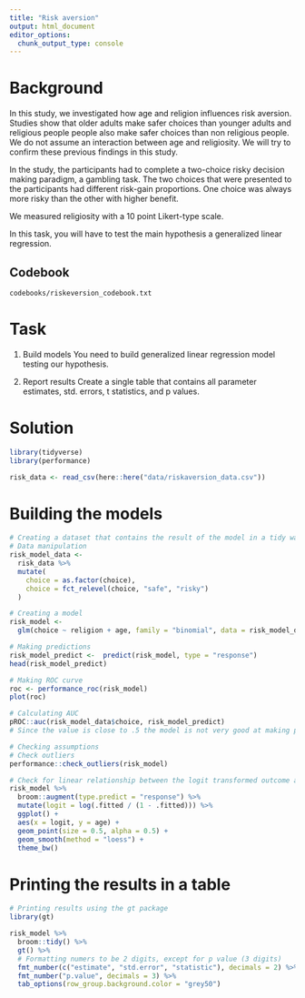 ```yaml
---
title: "Risk aversion"
output: html_document
editor_options: 
  chunk_output_type: console
---
```


# Background
In this study, we investigated how age and religion influences risk aversion. Studies show that older adults make safer choices than younger adults and religious people people also make safer choices than non religious people. We do not assume an interaction between age and religiosity. We will try to confirm these previous findings in this study.

In the study, the participants had to complete a two-choice risky decision making paradigm, a gambling task. The two choices that were presented to the participants had different risk-gain proportions. One choice was always more risky than the other with higher benefit.

We measured religiosity with a 10 point Likert-type scale.

In this task, you will have to test the main hypothesis a generalized linear regression.

## Codebook
`codebooks/riskeversion_codebook.txt`

# Task
1) Build models
You need to build generalized linear regression model testing our hypothesis.

2) Report results
Create a single table that contains all parameter estimates, std. errors, t statistics, and p values.

# Solution
```r
library(tidyverse)
library(performance)

risk_data <- read_csv(here::here("data/riskaversion_data.csv"))
```

# Building the models
```r
# Creating a dataset that contains the result of the model in a tidy way
# Data manipulation
risk_model_data <- 
  risk_data %>% 
  mutate(
    choice = as.factor(choice),
    choice = fct_relevel(choice, "safe", "risky")
  )

# Creating a model
risk_model <- 
  glm(choice ~ religion + age, family = "binomial", data = risk_model_data)

# Making predictions
risk_model_predict <-  predict(risk_model, type = "response")
head(risk_model_predict)

# Making ROC curve
roc <- performance_roc(risk_model) 
plot(roc)

# Calculating AUC
pROC::auc(risk_model_data$choice, risk_model_predict)
# Since the value is close to .5 the model is not very good at making predictions

# Checking assumptions
# Check outliers
performance::check_outliers(risk_model)

# Check for linear relationship between the logit transformed outcome and the continuous predictor
risk_model %>% 
  broom::augment(type.predict = "response") %>% 
  mutate(logit = log(.fitted / (1 - .fitted))) %>% 
  ggplot() +
  aes(x = logit, y = age) +
  geom_point(size = 0.5, alpha = 0.5) +
  geom_smooth(method = "loess") + 
  theme_bw()
```

# Printing the results in a table
```r
# Printing results using the gt package
library(gt) 

risk_model %>% 
  broom::tidy() %>% 
  gt() %>% 
  # Formatting numers to be 2 digits, except for p value (3 digits)
  fmt_number(c("estimate", "std.error", "statistic"), decimals = 2) %>% 
  fmt_number("p.value", decimals = 3) %>% 
  tab_options(row_group.background.color = "grey50")
```

